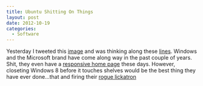 ```yaml
---
title: Ubuntu Shitting On Things
layout: post
date: 2012-10-19
categories:
  - Software
---
```


Yesterday I tweeted this [image][1] and was thinking along these [
lines][2]. Windows and the Microsoft brand have come along way in the
past couple of years. Shit, they even have a [responsive home page][3]
these days. However, closeting Windows 8 before it touches shelves would be the
best thing they have ever done...that and firing their [rogue
lickatron][4]

[1]: http://mlkshk.com/p/KEYA
[2]: http://youtu.be/hVrLloM1Al8
[3]: http://paravelinc.com/work/microsoft/
[4]: http://scm-l3.technorati.com/11/01/31/25951/steve-ballmer.jpg
